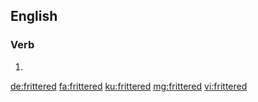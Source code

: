 ==English==

===Verb===
{{head|en|verb form}}

# {{en-past of|fritter}}

[[de:frittered]]
[[fa:frittered]]
[[ku:frittered]]
[[mg:frittered]]
[[vi:frittered]]